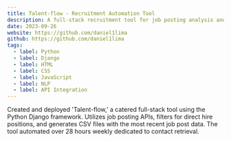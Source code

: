 ```yaml
---
title: Talent-flow - Recruitment Automation Tool
description: A full-stack recruitment tool for job posting analysis and contact information retrieval.
date: 2023-09-26
website: https://github.com/daniel1lima
github: https://github.com/daniel1lima
tags:
  - label: Python
  - label: Django
  - label: HTML
  - label: CSS
  - label: JavaScript
  - label: NLP
  - label: API Integration
---
```


Created and deployed 'Talent-flow,' a catered full-stack tool using the Python Django framework. Utilizes job posting APIs, filters for direct hire positions, and generates CSV files with the most recent job post data. The tool automated over 28 hours weekly dedicated to contact retrieval. 
